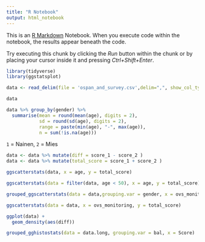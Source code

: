 ```yaml
---
title: "R Notebook"
output: html_notebook
---
```


This is an [R Markdown](http://rmarkdown.rstudio.com) Notebook. When you execute code within the notebook, the results appear beneath the code.

Try executing this chunk by clicking the *Run* button within the chunk or by placing your cursor inside it and pressing *Ctrl+Shift+Enter*.

```r
library(tidyverse)
library(ggstatsplot)
```

```r
data <- read_delim(file = 'ospan_and_survey.csv',delim=",", show_col_types = FALSE)
```

```r
data
```

```r
data %>% group_by(gender) %>%
  summarise(mean = round(mean(age), digits = 2),
            sd = round(sd(age), digits = 2),
            range = paste(min(age), "-", max(age)),
            n = sum(!is.na(age)))
```

`1` = Nainen, `2` = Mies

```r
data <- data %>% mutate(diff = score_1 - score_2 )
data <- data %>% mutate(total_score = score_1 + score_2 )
```

```r
ggscatterstats(data, x = age, y = total_score)
```

```r
ggscatterstats(data = filter(data, age < 50), x = age, y = total_score)
```

```r

grouped_ggscatterstats(data = data,grouping.var = gender, x = ovs_monitoring, y = total_score)

```

```r
ggscatterstats(data = data, x = ovs_monitoring, y = total_score)

```

```r
ggplot(data) + 
  geom_density(aes(diff))
```

```r
grouped_gghistostats(data = data.long, grouping.var = bal, x = Score)
```
